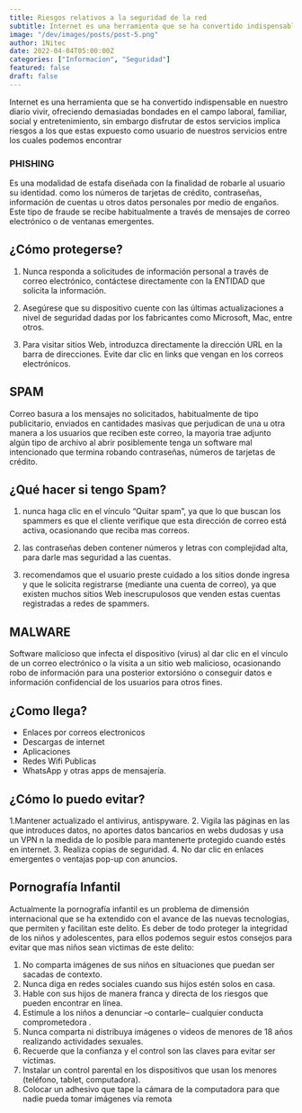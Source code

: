 ```yaml
---
title: Riesgos relativos a la seguridad de la red
subtitle: Internet es una herramienta que se ha convertido indispensable en nuestro diario vivir
image: "/dev/images/posts/post-5.png"
author: 1Nitec
date: 2022-04-04T05:00:00Z
categories: ["Informacion", "Seguridad"]
featured: false
draft: false
---
```


Internet es una herramienta que se ha convertido indispensable en nuestro diario vivir, ofreciendo demasiadas bondades en el campo laboral, familiar, social y entretenimiento, sin embargo disfrutar de estos servicios implica riesgos a los que estas expuesto como usuario de nuestros servicios entre los cuales podemos encontrar

### PHISHING

Es una modalidad de estafa diseñada con la finalidad de robarle al usuario su identidad. como los números de tarjetas de crédito, contraseñas, información de cuentas u otros datos personales por medio de engaños. Este tipo de fraude se recibe habitualmente a través de mensajes de correo electrónico o de ventanas emergentes.

## ¿Cómo protegerse?

1. Nunca responda a solicitudes de información personal a través de correo
   electrónico, contáctese directamente con la ENTIDAD que solicita la información.

2. Asegúrese que su dispositivo cuente con las últimas actualizaciones a nivel de seguridad dadas por los fabricantes como Microsoft, Mac, entre otros.

3. Para visitar sitios Web, introduzca directamente la dirección URL en la barra de direcciones. Evite dar clic en links que vengan en los correos electrónicos.

## SPAM

Correo basura a los mensajes no solicitados, habitualmente de tipo publicitario, enviados en cantidades masivas que perjudican de una u otra manera a los usuarios que reciben este correo, la mayoria trae adjunto algún tipo de archivo al abrir posiblemente tenga un software mal intencionado que termina robando contraseñas, números de tarjetas de crédito.

## ¿Qué hacer si tengo Spam?

1. nunca haga clic en el vínculo “Quitar spam”, ya que lo que buscan los spammers es que el cliente verifique que esta dirección de correo está activa, ocasionando que reciba mas correos.

2. las contraseñas deben contener números y letras con complejidad alta, para darle mas seguridad a las cuentas.

3. recomendamos que el usuario preste cuidado a los sitios donde
   ingresa y que le solicita registrarse (mediante una cuenta de correo), ya que existen muchos sitios Web inescrupulosos que venden estas cuentas registradas a redes de spammers.

## MALWARE

Software malicioso que infecta el dispositivo (virus) al dar clic en el vínculo de un correo electrónico o la visita a un sitio web malicioso, ocasionando robo de información para una posterior extorsióno o conseguir datos e información confidencial de los usuarios para otros fines.

## ¿Como llega?

- Enlaces por correos electronicos
- Descargas de internet
- Aplicaciones
- Redes Wifi Publicas
- WhatsApp y otras apps de mensajería.

## ¿Cómo lo puedo evitar?

1.Mantener actualizado el antivirus, antispyware. 2. Vigila las páginas en las que introduces datos, no aportes datos bancarios en webs dudosas y usa un VPN n la medida de lo posible para mantenerte protegido cuando estés en internet. 3. Realiza copias de seguridad. 4. No dar clic en enlaces emergentes o ventajas pop-up con anuncios.

## Pornografía Infantil

Actualmente la pornografía infantil es un problema de dimensión internacional que se ha extendido con el avance de las nuevas tecnologías, que permiten y facilitan este delito. Es deber de todo proteger la integridad de los niños y adolescentes, para ellos podemos seguir estos consejos para evitar que mas niños sean victimas de este delito:

1. No comparta imágenes de sus niños en situaciones que puedan ser sacadas de contexto.
2. Nunca diga en redes sociales cuando sus hijos estén solos en casa.
3. Hable con sus hijos de manera franca y directa de los riesgos que pueden encontrar en línea.
4. Estimule a los niños a denunciar –o contarle– cualquier conducta comprometedora .
5. Nunca comparta ni distribuya imágenes o videos de menores de 18 años realizando actividades sexuales.
6. Recuerde que la confianza y el control son las claves para evitar ser víctimas.
7. Instalar un control parental en los dispositivos que usan los menores (teléfono, tablet, computadora).
8. Colocar un adhesivo que tape la cámara de la computadora para que nadie pueda tomar imágenes vía remota
